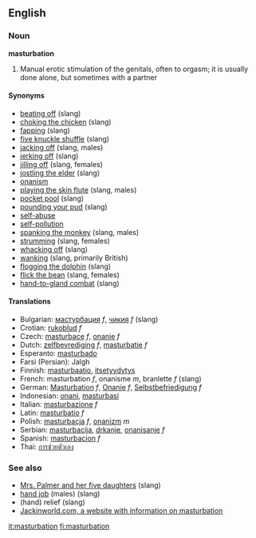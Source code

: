 ==English==

===Noun===
'''masturbation'''
{{Wikipedia}}

#Manual erotic stimulation of the genitals, often to orgasm; it is usually done alone, but sometimes with a partner

====Synonyms====
* [[beating off]] (slang)
* [[choking the chicken]] (slang)
* [[fapping]] (slang)
* [[five knuckle shuffle]] (slang)
* [[jacking off]] (slang, males)
* [[jerking off]] (slang)
* [[jilling off]] (slang, females)
* [[jostling the elder]] (slang)
* [[onanism]]
* [[playing the skin flute]] (slang, males)
* [[pocket pool]] (slang)
* [[pounding your pud]] (slang)
* [[self-abuse]]
* [[self-pollution]]
* [[spanking the monkey]] (slang, males)
* [[strumming]] (slang, females)
* [[whacking off]] (slang)
* [[wanking]] (slang, primarily British)
* [[flogging the dolphin]] (slang)
* [[flick the bean]] (slang, females)
* [[hand-to-gland combat]] (slang)

====Translations====
*Bulgarian: [[мастурбация]] ''f'', [[чикия]] ''f'' (slang)
*Crotian: [[rukoblud]] ''f''
*Czech: [[masturbace]] ''f'', [[onanie]] ''f'' 
*Dutch: [[zelfbevrediging]] ''f'', [[masturbatie]] ''f''
*Esperanto: [[masturbado]]
*Farsi (Persian): Jalgh
*Finnish: [[masturbaatio]], [[itsetyydytys]]
*French: masturbation ''f'', onanisme ''m'', branlette ''f'' (slang)
*German: [[Masturbation]] ''f'', [[Onanie]] ''f'', [[Selbstbefriedigung]] ''f''
*Indonesian: [[onani]], [[masturbasi]]
*Italian: [[masturbazione]] ''f''
*Latin: [[masturbatio]] ''f''
*Polish: [[masturbacja]] ''f'', [[onanizm]] ''m''
*Serbian: [[masturbacija]], [[drkanje]], [[onanisanje]] ''f''
*Spanish: [[masturbacion]] ''f''
*Thai: [[การช่วยตัวเอง]]

===See also===
* [[Mrs. Palmer and her five daughters]] (slang)
* [[hand job]] (males) (slang)
* (hand) relief (slang)
* [http://www.jackinworld.com/ Jackinworld.com, a website with information on masturbation]

[[it:masturbation]]
[[fi:masturbation]]